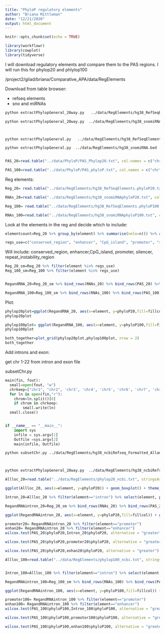 ```yaml
---
title: "PhyloP regulatory elements"
author: "Briana Mittleman"
date: "12/21/2020"
output: html_document
---
```


```r
knitr::opts_chunk$set(echo = TRUE)
```

```r
library(workflowr)
library(cowplot)
library(tidyverse)
```

I will download regulatory elements and compare them to the PAS regions. I will run this for phylop20 and phlylop100

/project2/gilad/briana/Comparative_APA/data/RegElements

Download from table browser:

* refseq elements 
* sno and miRNAs 



```bash


python extractPhylopGeneral_20way.py   ../data/RegElements/hg38_RefSeqElements.bed ../data/RegElements/hg38_RefSeqElements.phyloP20.txt

python extractPhylopGeneral_20way.py  ../data/RegElements/hg38_snomiRNA.bed ../data/RegElements/hg38_snomiRNAphyloP20.txt 



python extractPhylopGeneral.py   ../data/RegElements/hg38_RefSeqElements.bed ../data/RegElements/hg38_RefSeqElements.phyloP100.txt

python extractPhylopGeneral.py  ../data/RegElements/hg38_snomiRNA.bed ../data/RegElements/hg38_snomiRNAphyloP100.txt 



```


```r
PAS_20=read.table("../data/PhyloP/PAS_Phylop20.txt", col.names = c("chr","start","end","PAS", "phyloP20"), stringsAsFactors = F) %>% drop_na() %>% mutate(element="PAS") %>% select(element,phyloP20)

PAS_100=read.table("../data/PhyloP/PAS_phyloP.txt", col.names = c("chr","start","end", "phyloP100"), stringsAsFactors = F) %>% drop_na()  %>%  mutate(element="PAS") %>% select(element,phyloP100)
```

Reg elements:

```r
Reg_20= read.table("../data/RegElements/hg38_RefSeqElements.phyloP20.txt", col.names = c('chr', 'start', 'end', 'element', 'phyloP20' ), header = F, stringsAsFactors = F) %>% drop_na()%>% select(element, phyloP20)

RNAs_20=read.table("../data/RegElements/hg38_snomiRNAphyloP20.txt", col.names = c('chr', 'start', 'end', 'elementName', 'phyloP20' ), header = F, stringsAsFactors = F)%>% mutate(element="smallRNA") %>% drop_na()%>% select(element, phyloP20)

Reg_100= read.table("../data/RegElements/hg38_RefSeqElements.phyloP100.txt", col.names = c('chr', 'start', 'end', 'element', 'phyloP100' ), header = F, stringsAsFactors = F) %>% drop_na()%>% select(element, phyloP100)

RNAs_100=read.table("../data/RegElements/hg38_snomiRNAphyloP100.txt", col.names = c('chr', 'start', 'end', 'element_name', 'phyloP100' ), header = F, stringsAsFactors = F) %>% mutate(element="smallRNA") %>% drop_na() %>% select(element, phyloP100)
```


Look at the elements in the reg and decide which to include: 

```r
elementcount=Reg_20 %>% group_by(element) %>% summarise(nele=n()) %>% arrange(desc(nele))

regs_use=c("conserved_region", "enhancer", "CpG_island", "promoter", "silencer", "repeat_instability_region")
```
Will include: 
conserved_region, enhancer,CpG_island, promoter, silencer, repeat_instability_region

```r
Reg_20_sm=Reg_20 %>% filter(element %in% regs_use)
Reg_100_sm=Reg_100 %>% filter(element %in% regs_use)


RegandRNA_20=Reg_20_sm %>% bind_rows(RNAs_20) %>% bind_rows(PAS_20) %>% mutate(fillcol=ifelse(element=="PAS", "yes", "no"))

RegandRNA_100=Reg_100_sm %>% bind_rows(RNAs_100) %>% bind_rows(PAS_100)%>% mutate(fillcol=ifelse(element=="PAS", "yes", "no"))
```


Plot: 

```r
phylop20plot=ggplot(RegandRNA_20, aes(x=element, y=phyloP20,fill=fillcol)) + geom_boxplot() + theme_classic() + labs(title="Regulatory element conservation", y="PhyloP 20 ways", x="")+ theme(axis.text.x = element_text(angle = 90), legend.position ="none")+ scale_fill_brewer(palette = "RdYlBu")
phylop20plot
```

```r
phylop100plot= ggplot(RegandRNA_100, aes(x=element, y=phyloP100,fill=fillcol)) + geom_boxplot() + theme_classic() + labs(title="Regulatory element conservation", y="PhyloP 100 ways", x="")+ theme(axis.text.x = element_text(angle = 90), legend.position ="none")+ scale_fill_brewer(palette = "RdYlBu")
phylop100plot
```


```r
both_together=plot_grid(phylop20plot,phylop100plot, nrow = 2)
both_together
```

Add introns and exon:

get chr 1-22 from intron and exon file

subsetChr.py
```python

main(fin, fout):
  small=open(fout, "w")
  chrkeep=["chr1", "chr2", 'chr3', 'chr4', 'chr5', 'chr6', 'chr7', 'chr8', 'chr9', 'chr10', 'chr11', 'chr12', 'chr13', 'chr14', 'chr15', 'chr16', 'chr17', 'chr18', 'chr19', 'chr20', 'chr21','chr22']
  for ln in open(fin,"r"):
    chrom=ln.split()[0]
    if chrom in chrkeep:
        small.write(ln)
  small.close()


if __name__ == "__main__":
    import sys
    infile = sys.argv[1]
    Outfile =sys.argv[2]
    main(infile, Outfile)
```

```bash
python subsetChr.py ../data/RegElements/hg38_ncbiRefseq_Formatted_Allannotation_noSNO.Resort.bed ../data/RegElements/hg38_ncbiRefseq_Formatted_Allannotation_noSNO.Resort.1.22.bed



python extractPhylopGeneral_20way.py  ../data/RegElements/hg38_ncbiRefseq_Formatted_Allannotation_noSNO.Resort.1.22.bed ../data/RegElements/phylop20_ncbi.txt

```

```r
Allloc_20=read.table("../data/RegElements/phylop20_ncbi.txt", stringsAsFactors = F, header = F, col.names = c("chr", "start","end", "name", "phyloP20")) %>% separate(name, into=c("element", "gene"),sep=":") %>% drop_na() 

ggplot(Allloc_20, aes(x=element, y=phyloP20)) + geom_boxplot() + theme_classic()
```

```r
Intron_20=Allloc_20 %>% filter(element=="intron") %>% select(element, phyloP20)

RegandRNAintron_20=Reg_20_sm %>% bind_rows(RNAs_20) %>% bind_rows(PAS_20) %>% bind_rows(Intron_20) %>%  mutate(fillcol=ifelse(element=="PAS", "yes", "no"))

ggplot(RegandRNAintron_20, aes(x=element, y=phyloP20,fill=fillcol)) + geom_boxplot() + theme_classic() + labs(title="Regulatory element conservation", y="PhyloP 20 ways", x="")+ theme(axis.text.x = element_text(angle = 90), legend.position ="none")+ scale_fill_brewer(palette = "RdYlBu")
```

```r
promoter20= RegandRNAintron_20 %>% filter(element=="promoter")
enhan20= RegandRNAintron_20 %>% filter(element=="enhancer")
wilcox.test(PAS_20$phyloP20,Intron_20$phyloP20, alternative = "greater")

wilcox.test(PAS_20$phyloP20,promoter20$phyloP20, alternative = "greater")

wilcox.test(PAS_20$phyloP20,enhan20$phyloP20, alternative = "greater")
```


```r
Allloc_100=read.table("../data/RegElements/phylop100_ncbi.txt", stringsAsFactors = F, header = F, col.names = c("chr", "start","end", "name", "phyloP100")) %>% separate(name, into=c("element", "gene"),sep=":") %>% drop_na()


Intron_100=Allloc_100 %>% filter(element=="intron") %>% select(element, phyloP100)

RegandRNAintron_100=Reg_100_sm %>% bind_rows(RNAs_100) %>% bind_rows(PAS_100) %>% bind_rows(Intron_100) %>%  mutate(fillcol=ifelse(element=="PAS", "yes", "no"))

ggplot(RegandRNAintron_100, aes(x=element, y=phyloP100,fill=fillcol)) + geom_boxplot() + theme_classic() + labs(title="Regulatory element conservation", y="PhyloP 100 ways", x="")+ theme(axis.text.x = element_text(angle = 90), legend.position ="none")+ scale_fill_brewer(palette = "RdYlBu")
```

```r
promoter100= RegandRNAintron_100 %>% filter(element=="promoter")
enhan100= RegandRNAintron_100 %>% filter(element=="enhancer")
wilcox.test(PAS_100$phyloP100,Intron_100$phyloP100, alternative = "greater")

wilcox.test(PAS_100$phyloP100,promoter100$phyloP100, alternative = "greater")

wilcox.test(PAS_100$phyloP100,enhan100$phyloP100, alternative = "greater")
```


